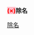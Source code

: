<span style="font-weight: bold; color: red; background: pink;">(×)</span>'''除名'''<noinclude>{{pp-protected|small=yes}}[[Category:投票模板|除名]]</noinclude>